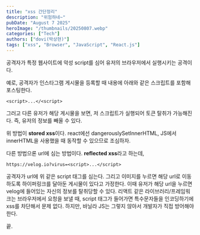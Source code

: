 ```yaml
---
title: "xss 간단정리"
description: "위험하네~"
pubDate: "August 7 2025"
heroImage: "/thumbnails/20250807.webp"
categories: ["Tech"]
authors: ["dovi(박상현)"]
tags: ["xss", "Browser", "JavaScript", "React.js"]
---
```


공격자가 특정 웹사이트에 악성 script를 심어 유저의 브라우저에서 실행시키는 공격이다.

예로, 공격자가 인스타그램 게시물을 등록할 때 내용에 아래와 같은 스크립트를 포함해 포스팅한다.

```
<script>...</<script>
```

그러고 다른 유저가 해당 게시물을 보면, 저 스크립트가 실행되어 토큰 탈취가 가능해진다. 즉, 유저의 정보를 빼올 수 있다.

위 방법이 **stored xss**이다. react에선 dangerouslySetInnerHTML, JS에서 innerHTML을 사용했을 때 동작할 수 있으므로 조심하자.

다른 방법으론 url에 심는 방법이다. **reflected xss**라고 하는데,

```
https://velog.io?virus=<script>...</script>
```

공격자가 url에 위 같은 script 태그를 심는다. 그리고 이미지를 누르면 해당 url로 이동하도록 하이퍼링크를 달아둔 게시물이 있다고 가정한다.
이때 유저가 해당 url을 누르면 velog에 들어있는 자신의 정보를 탈취당할 수 있다.
리액트 같은 라이브러리/프레임워크는 브라우저에서 요청을 보낼 때, script 태그가 들어가면 특수문자들을 인코딩하기에 xss를 차단해서 문제 없다. 하지만, 바닐라 JS는 그렇지 않아서 개발자가 직접 방어해야한다.

끝.
